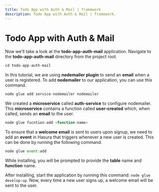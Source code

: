 ```yaml
---
title: Todo App with Auth & Mail | framework
description: Todo App with Auth & Mail | framework.
---
```



<Meta title="Tutorials/Todo App with Auth & Mail" />

# Todo App with Auth & Mail

Now we'll take a look at the **todo-app-auth-mail** application. Navigate to the **todo-app-auth-mail** directory from the project root.

```jsx
cd todo-app-auth-mail
```

In this tutorial, we are using **nodemailer plugin** to send an **email** when a user is registered. To add **nodemailer** to our application, you can use this command.

```jsx
node glue add service-nodemailer nodemailer
```

We created a **microservice** called **auth-service** to configure nodemailer. This **microservice** contains a function called **user-created** which, when called, sends an **email** to the user.

```jsx
node glue fucntion:add <function-name>
```

To ensure that a **welcome email** is sent to users upon signup, we need to add an **event** in Hasura that triggers whenever a new user is created. This can be done by running the following command.

```jsx
node glue event:add 
```

While installing, you will be prompted to provide the **table** name and **function** name.

After installing, start the application by running this command: `node glue develop:up`. Now, every time a new user signs up, a welcome email will be sent to the user.